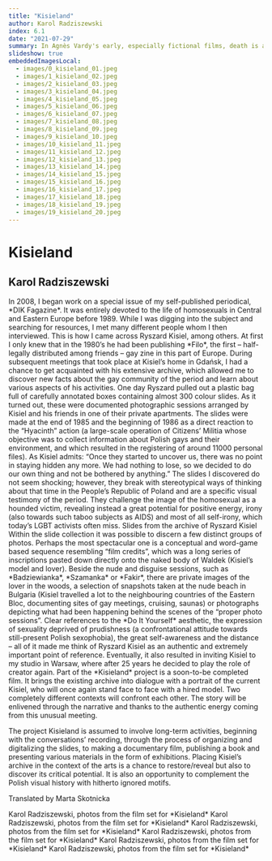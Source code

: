 ```yaml
---
title: "Kisieland"
author: Karol Radziszewski
index: 6.1
date: "2021-07-29"
summary: In Agnès Vardy's early, especially fictional films, death is an existential scandal for the protagonists - it comes out of nowhere, it is absurd, devoid of any sense and justification in a world where beauty and love are synonyms of life. Death appears to be something unthinkable or unimaginable in the strict sense, even if the protagonists have to - or only seemingly - confront it in an individual experience. In Szczęście (Le bonheur, 1965), the death (perhaps suicide) of one of the main characters is the only moment in which the intentionally artificial, overly cheerful and carefree tone of the film is briefly suspended - we see the corpse of a young, beautiful woman whose passing allows us to realize a male fantasy about the almost painless replacement of one woman by another, a wife by a mistress. Thus, dying is not a problem here, at best it deprives the survivors of the problem.
slideshow: true
embeddedImagesLocal:
  - images/0_kisieland_01.jpeg
  - images/1_kisieland_02.jpeg
  - images/2_kisieland_03.jpeg
  - images/3_kisieland_04.jpeg
  - images/4_kisieland_05.jpeg
  - images/5_kisieland_06.jpeg
  - images/6_kisieland_07.jpeg
  - images/7_kisieland_08.jpeg
  - images/8_kisieland_09.jpeg
  - images/9_kisieland_10.jpeg
  - images/10_kisieland_11.jpeg
  - images/11_kisieland_12.jpeg
  - images/12_kisieland_13.jpeg
  - images/13_kisieland_14.jpeg
  - images/14_kisieland_15.jpeg
  - images/15_kisieland_16.jpeg
  - images/16_kisieland_17.jpeg
  - images/17_kisieland_18.jpeg
  - images/18_kisieland_19.jpeg
  - images/19_kisieland_20.jpeg
---
```


<TextSlide>

# Kisieland

## Karol Radziszewski

</TextSlide>

<FullscreenImageSlide image={props.localImages[0]} />

<TextSlide>
In 2008, I began work on a special issue of my self-published periodical, *DIK Fagazine*. It was entirely devoted to the life of homosexuals in Central and Eastern Europe before 1989. While I was digging into the subject and searching for resources, I met many different people whom I then interviewed. This is how I came across Ryszard Kisiel, among others. At first I only knew that in the 1980’s he had been publishing *Filo*, the first – half-legally distributed among friends – gay zine in this part of Europe. During subsequent meetings that took place at Kisiel’s home in Gdańsk, I had a chance to get acquainted with his extensive archive, which allowed me to discover new facts about the gay community of the period and learn about various aspects of his activities.
</TextSlide>

<TextSlide>
One day Ryszard pulled out a plastic bag full of carefully annotated boxes containing almost 300 colour slides. As it turned out, these were documented photographic sessions arranged by Kisiel and his friends in one of their private apartments. The slides were made at the end of 1985 and the beginning of 1986 as a direct reaction to the “Hyacinth” action (a large-scale operation of Citizens’ Militia whose objective was to collect information about Polish gays and their environment, and which resulted in the registering of around 11000 personal files). As Kisiel admits: “Once they started to uncover us, there was no point in staying hidden any more. We had nothing to lose, so we decided to do our own thing and not be bothered by anything.”
</TextSlide>

<VerticalSlides>
  <FullscreenImageSlide image={props.localImages[1]} />
  <FullscreenImageSlide image={props.localImages[2]} />
  <FullscreenImageSlide image={props.localImages[3]} />
</VerticalSlides>

<TextSlide>
The slides I discovered do not seem shocking; however, they break with stereotypical ways of thinking about that time in the People’s Republic of Poland and are a specific visual testimony of the period. They challenge the image of the homosexual as a hounded victim, revealing instead a great potential for positive energy, irony (also towards such taboo subjects as AIDS) and most of all self-irony, which today’s LGBT activists often miss.
</TextSlide>

<AnnotatedImageSlide image={props.localImages[5]}>
 Slides from the archive of Ryszard Kisiel
</AnnotatedImageSlide>

<TextSlide>
Within the slide collection it was possible to discern a few distinct groups of photos. Perhaps the most spectacular one is a conceptual and word-game based sequence resembling “film credits”, which was a long series of inscriptions pasted down directly onto the naked body of Waldek (Kisiel’s model and lover). Beside the nude and disguise sessions, such as *Badziewianka*, *Szamanka* or *Fakir*, there are private images of the lover in the woods, a selection of snapshots taken at the nude beach in Bulgaria (Kisiel travelled a lot to the neighbouring countries of the Eastern Bloc, documenting sites of gay meetings, cruising, saunas) or photographs depicting what had been happening behind the scenes of the “proper photo sessions”.
</TextSlide>

<VerticalSlides>
  <CenterImageSlide image={props.localImages[6]} />
  <CenterImageSlide image={props.localImages[7]} />
  <CenterImageSlide image={props.localImages[8]} />
  <CenterImageSlide image={props.localImages[9]} />
  <CenterImageSlide image={props.localImages[10]} />
</VerticalSlides>

<FullscreenImageSlide image={props.localImages[4]} />

<TextSlide>
Clear references to the *Do It Yourself* aesthetic, the expression of sexuality deprived of prudishness (a confrontational attitude towards still-present Polish sexophobia), the great self-awareness and the distance – all of it made me think of Ryszard Kisiel as an authentic and extremely important point of reference. Eventually, it also resulted in inviting Kisiel to my studio in Warsaw, where after 25 years he decided to play the role of creator again. Part of the *Kisieland* project is a soon-to-be completed film. It brings the existing archive into dialogue with a portrait of the current Kisiel, who will once again stand face to face with a hired model. Two completely different contexts will confront each other. The story will be enlivened through the narrative and thanks to the authentic energy coming from this unusual meeting.
</TextSlide>

<TwoImageSlide
  image1={props.localImages[12]}
  image2={props.localImages[13]}
/>

<TextSlide>

The project Kisieland is assumed to involve long-term activities, beginning with the conversations’ recording, through the process of organizing and digitalizing the slides, to making a documentary film, publishing a book and presenting various materials in the form of exhibitions. Placing Kisiel’s archive in the context of the arts is a chance to restore/reveal but also to discover its critical potential. It is also an opportunity to complement the Polish visual history with hitherto ignored motifs.


Translated by Marta Skotnicka
</TextSlide>

<VerticalSlides>
  <AnnotatedImageSlide image={props.localImages[12]}>
  Karol Radziszewski, photos from the film set for *Kisieland*
  </AnnotatedImageSlide>
  <AnnotatedImageSlide image={props.localImages[13]}>
  Karol Radziszewski, photos from the film set for *Kisieland*
  </AnnotatedImageSlide>
  <AnnotatedImageSlide image={props.localImages[14]}>
  Karol Radziszewski, photos from the film set for *Kisieland*
  </AnnotatedImageSlide>
  <AnnotatedImageSlide image={props.localImages[15]}>
  Karol Radziszewski, photos from the film set for *Kisieland*
  </AnnotatedImageSlide>
  <AnnotatedImageSlide image={props.localImages[16]}>
  Karol Radziszewski, photos from the film set for *Kisieland*
  </AnnotatedImageSlide>
  <AnnotatedImageSlide image={props.localImages[17]}>
  Karol Radziszewski, photos from the film set for *Kisieland*
  </AnnotatedImageSlide>
</VerticalSlides>

<TwoImageSlide
  image1={props.localImages[11]}
  image2={props.localImages[18]}
/>
